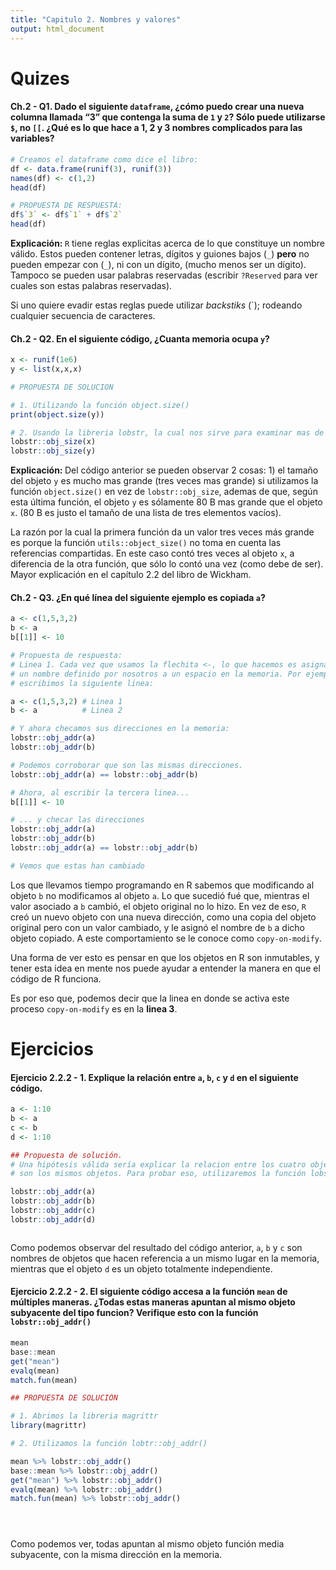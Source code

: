 ```yaml
---
title: "Capitulo 2. Nombres y valores"
output: html_document
---
```


# Quizes 

#### **Ch.2 - Q1. Dado el siguiente `dataframe`, ¿cómo puedo crear una nueva columna llamada "3" que contenga la suma de `1` y `2`? Sólo puede utilizarse `$`, no `[[`. ¿Qué es lo que hace a 1, 2 y 3 nombres complicados para las variables?**

```r
# Creamos el dataframe como dice el libro:
df <- data.frame(runif(3), runif(3))
names(df) <- c(1,2)
head(df)

# PROPUESTA DE RESPUESTA:
df$`3` <- df$`1` + df$`2`
head(df)
```

**Explicación: ** `R` tiene reglas explicitas acerca de lo que constituye un nombre válido. Estos pueden contener letras, dígitos y guiones bajos (`_`) **pero** no pueden empezar con (`_`), ni con un dígito, (mucho menos ser un dígito). Tampoco se pueden usar palabras reservadas (escribir `?Reserved` para ver cuales son estas palabras reservadas).

Si uno quiere evadir estas reglas puede utilizar *backstiks* (`); rodeando cualquier secuencia de caracteres. 

#### **Ch.2 - Q2. En el siguiente código, ¿Cuanta memoria ocupa `y`?**

```r
x <- runif(1e6)
y <- list(x,x,x)

# PROPUESTA DE SOLUCION

# 1. Utilizando la función object.size()
print(object.size(y))

# 2. Usando la libreria lobstr, la cual nos sirve para examinar mas de cerca la representación interna de los objetos de R
lobstr::obj_size(x)
lobstr::obj_size(y)

```

**Explicación: ** Del código anterior se pueden observar 2 cosas: 1) el tamaño del objeto `y` es mucho mas grande (tres veces mas grande) si utilizamos la función `object.size()` en vez de `lobstr::obj_size`, ademas de que, según esta última función, el objeto `y` es sólamente 80 B mas grande que el objeto `x`. (80 B es justo el tamaño de una lista de tres elementos vacíos).

La razón por la cual la primera función da un valor tres veces más grande es porque la función `utils::object_size()` no toma en cuenta las referencias compartidas. En este caso contó tres veces al objeto `x`, a diferencia de la otra función, que sólo lo contó una vez (como debe de ser).
Mayor explicación en el capítulo 2.2 del libro de Wickham.

#### **Ch.2 - Q3. ¿En qué línea del siguiente ejemplo es copiada `a`? **
```r
a <- c(1,5,3,2)
b <- a
b[[1]] <- 10

# Propuesta de respuesta: 
# Linea 1. Cada vez que usamos la flechita <-, lo que hacemos es asignarle 
# un nombre definido por nosotros a un espacio en la memoria. Por ejemplo, si 
# escribimos la siguiente linea: 

a <- c(1,5,3,2) # Linea 1
b <- a          # Linea 2

# Y ahora checamos sus direcciones en la memoria:
lobstr::obj_addr(a)
lobstr::obj_addr(b)

# Podemos corroborar que son las mismas direcciones. 
lobstr::obj_addr(a) == lobstr::obj_addr(b)

# Ahora, al escribir la tercera linea...
b[[1]] <- 10

# ... y checar las direcciones
lobstr::obj_addr(a)
lobstr::obj_addr(b)
lobstr::obj_addr(a) == lobstr::obj_addr(b)

# Vemos que estas han cambiado

```

Los que llevamos tiempo programando en R sabemos que modificando al objeto `b` no modificamos al objeto `a`. Lo que sucedió fué que, mientras el valor asociado a `b` cambió, el objeto original no lo hizo. En vez de eso, `R` creó un nuevo objeto con una nueva dirección, como una copia del objeto original pero con un valor cambiado, y le asignó el nombre de `b` a dicho objeto copiado. A este comportamiento se le conoce como `copy-on-modify`. 

Una forma de ver esto es pensar en que los objetos en R son inmutables, y tener esta idea en mente nos puede ayudar a entender la manera en que el código de R funciona. 

Es por eso que, podemos decir que la linea en donde se activa este proceso `copy-on-modify` es en la **linea 3**.

# Ejercicios

#### **Ejercicio 2.2.2 - 1. Explique la relación entre `a`, `b`, `c` y `d` en el siguiente código. **

```r
a <- 1:10
b <- a
c <- b
d <- 1:10

## Propuesta de solución. 
# Una hipótesis válida sería explicar la relacion entre los cuatro objetos diciendo que
# son los mismos objetos. Para probar eso, utilizaremos la función lobstr::obj_addr

lobstr::obj_addr(a)
lobstr::obj_addr(b)
lobstr::obj_addr(c)
lobstr::obj_addr(d)



```
Como podemos observar del resultado del código anterior, `a`, `b` y `c` son nombres de objetos que hacen referencia a un mismo lugar en la memoria, mientras que el objeto `d` es un objeto totalmente independiente.

#### **Ejercicio 2.2.2 - 2. El siguiente código accesa a la función `mean` de múltiples maneras. ¿Todas estas maneras apuntan al mismo objeto subyacente del tipo funcion? Verifique esto con la función `lobstr::obj_addr()`**

```r
mean
base::mean
get("mean")
evalq(mean)
match.fun(mean)

```

```r
## PROPUESTA DE SOLUCIÓN

# 1. Abrimos la libreria magrittr
library(magrittr)

# 2. Utilizamos la función lobtr::obj_addr()  

mean %>% lobstr::obj_addr()
base::mean %>% lobstr::obj_addr()
get("mean") %>% lobstr::obj_addr()
evalq(mean) %>% lobstr::obj_addr()
match.fun(mean) %>% lobstr::obj_addr()





```

Como podemos ver, todas apuntan al mismo objeto función media subyacente, con la misma dirección en la memoria.


